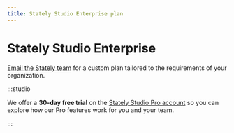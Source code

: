 ```yaml
---
title: Stately Studio Enterprise plan
---
```


# Stately Studio Enterprise

<p><a href="mailto:sales@stately.com?subject=I'm interested in the Stately Studio Enterprise plan">Email the Stately team</a> for a custom plan tailored to the requirements of your organization.</p>

:::studio

We offer a **30-day free trial** on the [Stately Studio Pro account](/studio-pro-plan.mdx) so you can explore how our Pro features work for you and your team.

:::